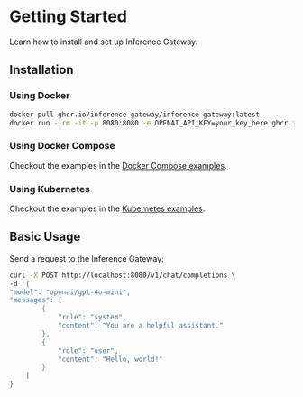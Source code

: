 # Getting Started

Learn how to install and set up Inference Gateway.

## Installation

### Using Docker

```bash
docker pull ghcr.io/inference-gateway/inference-gateway:latest
docker run --rm -it -p 8080:8080 -e OPENAI_API_KEY=your_key_here ghcr.io/inference-gateway/inference-gateway:latest
```

### Using Docker Compose

Checkout the examples in the [Docker Compose examples](https://github.com/inference-gateway/inference-gateway/tree/main/examples/docker-compose).

### Using Kubernetes

Checkout the examples in the [Kubernetes examples](https://github.com/inference-gateway/inference-gateway/tree/main/examples/kubernetes).

## Basic Usage

Send a request to the Inference Gateway:

```bash
curl -X POST http://localhost:8080/v1/chat/completions \
-d '{
"model": "openai/gpt-4o-mini",
"messages": [
        {
            "role": "system",
            "content": "You are a helpful assistant."
        },
        {
            "role": "user",
            "content": "Hello, world!"
        }
    ]
}
```
